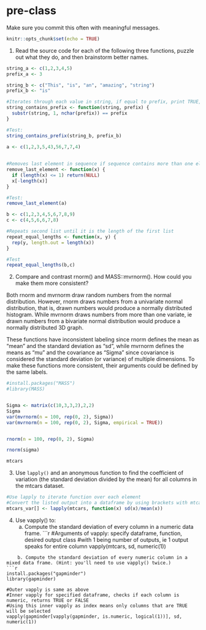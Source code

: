 # pre-class


Make sure you commit this often with meaningful messages. 



```r
knitr::opts_chunk$set(echo = TRUE)
```


1. Read the source code for each of the following three functions, puzzle out what they do, and then brainstorm better names.

```r

string_a <- c(1,2,3,4,5)
prefix_a <- 3

string_b <- c("This", "is", "an", "amazing", "string")
prefix_b <- "is"

#Iterates through each value in string, if equal to prefix, print TRUE, if not, print FALSE
string_contains_prefix <- function(string, prefix) {
  substr(string, 1, nchar(prefix)) == prefix
}

#Test:
string_contains_prefix(string_b, prefix_b)

```

```r

a <- c(1,2,3,5,43,56,7,7,4)
  
  
#Removes last element in sequence if sequence contains more than one element
remove_last_element <- function(x) {
  if (length(x) <= 1) return(NULL)
  x[-length(x)]
}

#Test:
remove_last_element(a)

```

```r

b <- c(1,2,3,4,5,6,7,8,9)
c <- c(4,5,6,6,7,8)

#Repeats second list until it is the length of the first list
repeat_equal_lengths <- function(x, y) {
  rep(y, length.out = length(x))
}

#Test
repeat_equal_lengths(b,c)

```

2. Compare and contrast rnorm() and MASS::mvrnorm(). How could you make them more consistent?

Both rnorm and mvrnorm draw random numbers from the normal distribution. However, rnorm draws numbers from a univariate normal distribution, that is, drawn numbers would produce a normally distributed histogram. While mvrnorm draws numbers from more than one variate, ie drawn numbers from a bivariate normal distribution would produce a normally distributed 3D graph. 

These functions have inconsistent labeling since rnorm defines the mean as "mean" and the standard deviation as "sd", while mvrnorm defines the means as "mu" and the covariance as "Sigma" since covariance is considered the standard deviation (or variance) of multiple dimensions. To make these functions more consistent, their arguments could be defined by the same labels. 

```r
#install.packages("MASS")
#library(MASS)


Sigma <- matrix(c(10,3,3,2),2,2)
Sigma
var(mvrnorm(n = 100, rep(0, 2), Sigma))
var(mvrnorm(n = 100, rep(0, 2), Sigma, empirical = TRUE))


rnorm(n = 100, rep(0, 2), Sigma)

rnorm(sigma)

mtcars

```
3. Use `lapply()` and an anonymous function to find the coefficient of variation (the standard deviation divided by the mean) for all columns in the mtcars dataset. 
```r

#Use lapply to iterate function over each element
#Convert the listed output into a dataframe by using brackets with mtcars
mtcars_var[] <- lapply(mtcars, function(x) sd(x)/mean(x))


```

4. Use vapply() to:
    a. Compute the standard deviation of every column in a numeric data frame. 
```r

#Arguments of vapply: specify dataframe, function, desired output class 
#with 1 being number of outputs, ie 1 output speaks for entire column
vapply(mtcars, sd, numeric(1))

```
    b. Compute the standard deviation of every numeric column in a mixed data frame. (Hint: you'll need to use vapply() twice.)
```r
install.packages("gapminder")
library(gapminder)

#Outer vapply is same as above
#Inner vapply for specified dataframe, checks if each column is numeric, returns TRUE or FALSE
#Using this inner vapply as index means only columns that are TRUE will be selected
vapply(gapminder[vapply(gapminder, is.numeric, logical(1))], sd, numeric(1))

```
